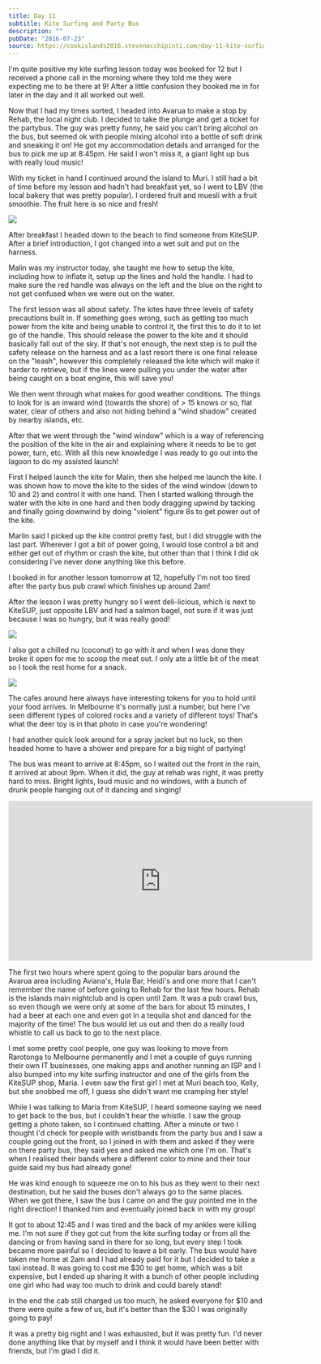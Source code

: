 ```yaml
---
title: Day 11
subtitle: Kite Surfing and Party Bus
description: ""
pubDate: "2016-07-23"
source: https://cookislands2016.stevenocchipinti.com/day-11-kite-surfing-and-party-bus/
---
```



I'm quite positive my kite surfing lesson today was booked for 12 but I received
a phone call in the morning where they told me they were expecting me to be
there at 9! After a little confusion they booked me in for later in the day and
it all worked out well.

Now that I had my times sorted, I headed into Avarua to make a stop by Rehab,
the local night club. I decided to take the plunge and get a ticket for the
partybus. The guy was pretty funny, he said you can't bring alcohol on the bus,
but seemed ok with people mixing alcohol into a bottle of soft drink and
sneaking it on! He got my accommodation details and arranged for the bus to pick
me up at 8:45pm. He said I won't miss it, a giant light up bus with really loud
music!

With my ticket in hand I continued around the island to Muri. I still had a bit
of time before my lesson and hadn't had breakfast yet, so I went to LBV (the
local bakery that was pretty popular). I ordered fruit and muesli with a
fruit smoothie. The fruit here is so nice and fresh!

<Img originalAspectRatio src="2016-cook-islands/day-11-breakfast_so82uf.jpg" />

After breakfast I headed down to the beach to find someone from KiteSUP. After a
brief introduction, I got changed into a wet suit and put on the harness.

Malin was my instructor today, she taught me how to setup the kite, including
how to inflate it, setup up the lines and hold the handle. I had to make sure
the red handle was always on the left and the blue on the right to not get
confused when we were out on the water.

The first lesson was all about safety. The kites have three levels of safety
precautions built in. If something goes wrong, such as getting too much power
from the kite and being unable to control it, the first this to do it to let go
of the handle. This should release the power to the kite and it should basically
fall out of the sky. If that's not enough, the next step is to pull the safety
release on the harness and as a last resort there is one final release on the
"leash", however this completely released the kite which will make it harder to
retrieve, but if the lines were pulling you under the water after being caught
on a boat engine, this will save you!

We then went through what makes for good weather conditions. The things to look
for is an inward wind (towards the shore) of > 15 knows or so, flat water, clear
of others and also not hiding behind a "wind shadow" created by nearby islands,
etc.

After that we went through the "wind window" which is a way of referencing the
position of the kite in the air and explaining where it needs to be to get
power, turn, etc. With all this new knowledge I was ready to go out into the
lagoon to do my assisted launch!

First I helped launch the kite for Malin, then she helped me launch the kite. I
was shown how to move the kite to the sides of the wind window (down to 10 and 2) and control it with one hand. Then I started walking through the water with
the kite in one hard and then body dragging upwind by tacking and finally going
downwind by doing "violent" figure 8s to get power out of the kite.

Marlin said I picked up the kite control pretty fast, but I did struggle with
the last part. Wherever I got a bit of power going, I would lose control a bit
and either get out of rhythm or crash the kite, but other than that I think I
did ok considering I've never done anything like this before.

I booked in for another lesson tomorrow at 12, hopefully I'm not too tired after
the party bus pub crawl which finishes up around 2am!

After the lesson I was pretty hungry so I went deli-licious, which is next to
KiteSUP, just opposite LBV and had a salmon bagel, not sure if it was just
because I was so hungry, but it was really good!

<Img originalAspectRatio src="2016-cook-islands/day-11-lunch_wazowq.jpg" />

I also got a chilled nu (coconut) to go with it and when I was done they broke
it open for me to scoop the meat out. I only ate a little bit of the meat so I
took the rest home for a snack.

<Img originalAspectRatio src="2016-cook-islands/day-11-coconut_lffj8k.jpg" />

The cafes around here always have interesting tokens for you to hold until your
food arrives. In Melbourne it's normally just a number, but here I've
seen different types of colored rocks and a variety of different toys! That's
what the deer toy is in that photo in case you're wondering!

I had another quick look around for a spray jacket but no luck, so then headed
home to have a shower and prepare for a big night of partying!

The bus was meant to arrive at 8:45pm, so I waited out the front in the rain,
it arrived at about 9pm. When it did, the guy at rehab was right, it was pretty
hard to miss. Bright lights, loud music and no windows, with a bunch of drunk
people hanging out of it dancing and singing!

<p>
  <iframe
    width="600"
    height="315"
    src="https://www.youtube.com/embed/GvQ8VWlCc2U"
    frameborder="0"
    allowfullscreen
  ></iframe>
</p>

The first two hours where spent going to the popular bars around the Avarua area
including Aviana's, Hula Bar, Heidi's and one more that I can't remember the name
of before going to Rehab for the last few hours. Rehab is the islands main
nightclub and is open until 2am. It was a pub crawl bus, so even though we were
only at some of the bars for about 15 minutes, I had a beer at each one and even
got in a tequila shot and danced for the majority of the time! The bus would let
us out and then do a really loud whistle to call us back to go to the next
place.

I met some pretty cool people, one guy was looking to move from Rarotonga to
Melbourne permanently and I met a couple of guys running their own IT
businesses, one making apps and another running an ISP and I also bumped into my
kite surfing instructor and one of the girls from the KiteSUP shop, Maria. I
even saw the first girl I met at Muri beach too, Kelly, but she snobbed me off,
I guess she didn't want me cramping her style!

While I was talking to Maria from KiteSUP, I heard someone saying we need to
get back to the bus, but I couldn't hear the whistle. I saw the group getting a
photo taken, so I continued chatting. After a minute or two I thought I'd check
for people with wristbands from the party bus and I saw a couple going out the
front, so I joined in with them and asked if they were on there party bus, they
said yes and asked me which one I'm on. That's when I realised their bands where
a different color to mine and their tour guide said my bus had already gone!

He was kind enough to squeeze me on to his bus as they went to their next
destination, but he said the buses don't always go to the same places. When we
got there, I saw the bus I came on and the guy pointed me in the right
direction! I thanked him and eventually joined back in with my group!

It got to about 12:45 and I was tired and the back of my ankles were killing me.
I'm not sure if they got cut from the kite surfing today or from all the dancing
or from having sand in there for so long, but every step I took became more
painful so I decided to leave a bit early. The bus would have taken me home at
2am and I had already paid for it but I decided to take a taxi instead. It was
going to cost me $30 to get home, which was a bit expensive, but I ended up
sharing it with a bunch of other people including one girl who had way too much
to drink and could barely stand!

In the end the cab still charged us too much, he asked everyone for $10 and
there were quite a few of us, but it's better than the $30 I was originally
going to pay!

It was a pretty big night and I was exhausted, but it was pretty fun. I'd never
done anything like that by myself and I think it would have been better with
friends, but I'm glad I did it.
